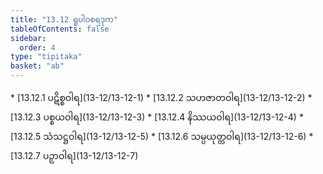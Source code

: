 ```yaml
---
title: "13.12 ရူပါဝစရဒုက"
tableOfContents: false
sidebar:
  order: 4
type: "tipitaka"
basket: "ab"
---
```



<DynamicBreadcrumb />



<TableOfContents>
* [13.12.1 ပဋိစ္စဝါရ](13-12/13-12-1)
* [13.12.2 သဟဇာတဝါရ](13-12/13-12-2)
* [13.12.3 ပစ္စယဝါရ](13-12/13-12-3)
* [13.12.4 နိဿယဝါရ](13-12/13-12-4)
* [13.12.5 သံသဋ္ဌဝါရ](13-12/13-12-5)
* [13.12.6 သမ္ပယုတ္တဝါရ](13-12/13-12-6)
* [13.12.7 ပဉှာဝါရ](13-12/13-12-7)
</TableOfContents>